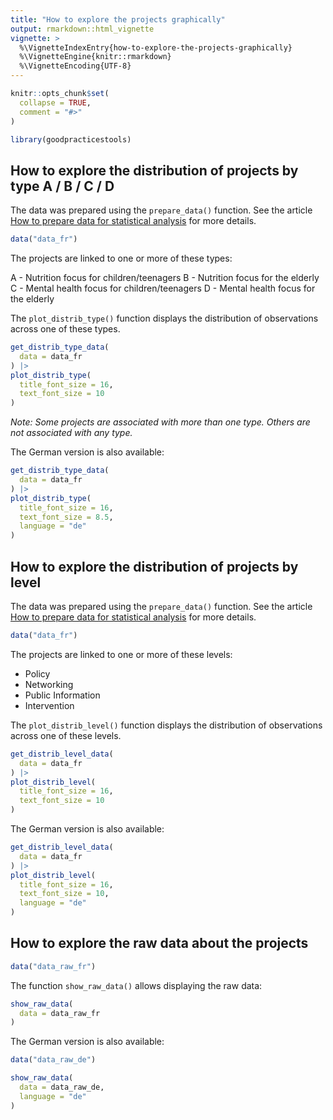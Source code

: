 ```yaml
---
title: "How to explore the projects graphically"
output: rmarkdown::html_vignette
vignette: >
  %\VignetteIndexEntry{how-to-explore-the-projects-graphically}
  %\VignetteEngine{knitr::rmarkdown}
  %\VignetteEncoding{UTF-8}
---
```


```r
knitr::opts_chunk$set(
  collapse = TRUE,
  comment = "#>"
)
```

```r
library(goodpracticestools)
```

## How to explore the distribution of projects by type A / B / C / D

The data was prepared using the `prepare_data()` function. See the article [How to prepare data for statistical analysis](https://promotionsante.github.io/goodpracticestools/articles/how-to-prepare-data-for-statistical-analysis.html) for more details.

```r
data("data_fr")
```

The projects are linked to one or more of these types:

A - Nutrition focus for children/teenagers
B - Nutrition focus for the elderly
C - Mental health focus for children/teenagers
D - Mental health focus for the elderly

The `plot_distrib_type()` function displays the distribution of observations across one of these types.

```r
get_distrib_type_data(
  data = data_fr
) |>
plot_distrib_type(
  title_font_size = 16, 
  text_font_size = 10
)
```

*Note: Some projects are associated with more than one type. Others are not associated with any type.*

The German version is also available:

```r
get_distrib_type_data(
  data = data_fr
) |>
plot_distrib_type(
  title_font_size = 16, 
  text_font_size = 8.5, 
  language = "de"
)
```

## How to explore the distribution of projects by level

The data was prepared using the `prepare_data()` function. See the article [How to prepare data for statistical analysis](https://promotionsante.github.io/goodpracticestools/articles/how-to-prepare-data-for-statistical-analysis.html) for more details.

```r
data("data_fr")
```

The projects are linked to one or more of these levels:

- Policy
- Networking
- Public Information
- Intervention

The `plot_distrib_level()` function displays the distribution of observations across one of these levels.

```r
get_distrib_level_data(
  data = data_fr
) |>
plot_distrib_level(
  title_font_size = 16, 
  text_font_size = 10
)
```

The German version is also available:

```r
get_distrib_level_data(
  data = data_fr
) |>
plot_distrib_level(
  title_font_size = 16, 
  text_font_size = 10, 
  language = "de"
)
```

## How to explore the raw data about the projects

```r
data("data_raw_fr")
```

The function `show_raw_data()` allows displaying the raw data:

```r
show_raw_data(
  data = data_raw_fr
)
```

The German version is also available:

```r
data("data_raw_de")
```

```r
show_raw_data(
  data = data_raw_de, 
  language = "de"
)
```
